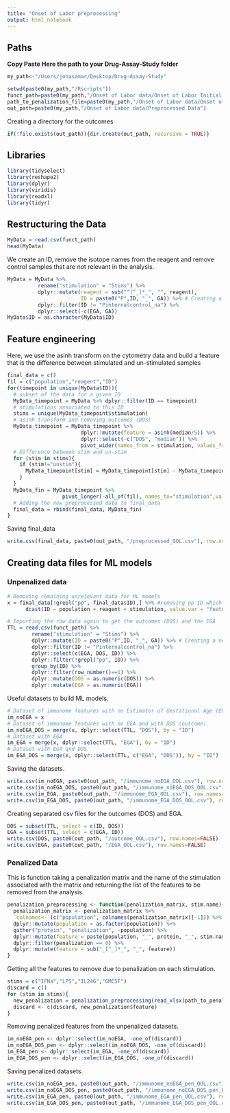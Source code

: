 ```yaml
---
title: "Onset of Labor preprocessing"
output: html_notebook
---
```

## Paths

**Copy Paste Here the path to your Drug-Assay-Study folder**

```r
my_path<-"/Users/jonasamar/Desktop/Drug-Assay-Study"
```

```r
setwd(paste0(my_path,"/Rscripts"))
funct_path=paste0(my_path,"/Onset of Labor data/Onset of Labor Initial Data/Onset of Labor Study Reanalysis PTB drug assay matching gates.csv")
path_to_penalization_file=paste0(my_path,"/Onset of Labor data/Onset of Labor Initial Data/penalization matrix drug assay.xlsx")
out_path=paste0(my_path,"/Onset of Labor data/Preprocessed Data")
```

Creating a directory for the outcomes

```r
if(!file.exists(out_path)){dir.create(out_path, recursive = TRUE)}
```

## Libraries

```r
library(tidyselect)
library(reshape2)
library(dplyr)
library(viridis)
library(readxl)
library(tidyr)
```

## Restructuring the Data

```r
MyData = read.csv(funct_path)
head(MyData)
```

We create an ID, remove the isotope names from the reagent and remove control samples that are not relevant in the analysis.

```r
MyData = MyData %>%
          rename("stimulation" = "Stims") %>%
          dplyr::mutate(reagent = sub("^[^_]*_", "", reagent),
                        ID = paste0("P",ID, "_", GA)) %>% # Creating a new index ID
          dplyr::filter(ID != "Pinternalcontrol_na") %>%
          dplyr::select(-c(EGA, GA))
MyData$ID = as.character(MyData$ID)
```

## Feature engineering

Here, we use the asinh transform on the cytometry data and build a feature that is the difference between stimulated and un-stimulated samples

```r
final_data = c()
fil = c("population","reagent","ID")
for(timepoint in unique(MyData$ID)){
  # subset of the data for a given ID
  MyData_timepoint = MyData %>% dplyr::filter(ID == timepoint)
  # stimulations associated to this ID
  stims = unique(MyData_timepoint$stimulation)
  # asinh transform and removing outcomes (DOS)
  MyData_timepoint = MyData_timepoint %>%
                        dplyr::mutate(feature = asinh(median/5)) %>%
                        dplyr::select(-c("DOS", "median")) %>%
                        pivot_wider(names_from = stimulation, values_from = feature)
  # Difference between stim and un-stim
  for (stim in stims){
    if (stim!="unstim"){
      MyData_timepoint[stim] = MyData_timepoint[stim] - MyData_timepoint["unstim"]
    }
  }
  MyData_fin = MyData_timepoint %>%
                  pivot_longer(-all_of(fil), names_to="stimulation",values_to="feature")
  # Adding the new preprocessed data to final_data
  final_data = rbind(final_data, MyData_fin)
}
```

Saving final_data

```r
write.csv(final_data, paste0(out_path, "/preprocessed_OOL.csv"), row.names=FALSE)
```

## Creating data files for ML models

### Unpenalized data

```r
# Removing remaining unrelevant data for ML models
x = final_data[!grepl("pp", final_data$ID),] %>% #removing pp ID which correspond to post partum data
      dcast(ID ~ population + reagent + stimulation, value.var = "feature")

# Importing the row data again to get the outcomes (DOS) and the EGA
TTL = read.csv(funct_path) %>%
        rename("stimulation" = "Stims") %>%
        dplyr::mutate(ID = paste0("P",ID, "_", GA)) %>% # Creating a new index ID
        dplyr::filter(ID != "Pinternalcontrol_na") %>%
        dplyr::select(c(EGA, DOS, ID)) %>%
        dplyr::filter(!grepl("pp", ID)) %>%
        group_by(ID) %>%
        dplyr::filter(row_number()==1) %>%
        dplyr::mutate(DOS = as.numeric(DOS)) %>%
        dplyr::mutate(EGA = as.numeric(EGA))
```

Useful datasets to build ML models.

```r
# Dataset of immunome features with no Estimator of Gestational Age (EGA)
im_noEGA = x
# Dataset of immunome features with no EGA and with DOS (outcome)
im_noEGA_DOS = merge(x, dplyr::select(TTL, "DOS"), by = "ID")
# Dataset with EGA
im_EGA = merge(x, dplyr::select(TTL, "EGA"), by = "ID")
# Dataset with EGA qnd DOS
im_EGA_DOS = merge(x, dplyr::select(TTL, c("EGA", "DOS")), by = "ID")
```

Saving the datasets.

```r
write.csv(im_noEGA, paste0(out_path, "/immunome_noEGA_OOL.csv"), row.names=FALSE)
write.csv(im_noEGA_DOS, paste0(out_path, "/immunome_noEGA_DOS_OOL.csv"), row.names=FALSE)
write.csv(im_EGA, paste0(out_path, "/immunome_EGA_OOL.csv"), row.names=FALSE)
write.csv(im_EGA_DOS, paste0(out_path, "/immunome_EGA_DOS_OOL.csv"), row.names=FALSE)
```

Creating separated csv files for the outcomes (DOS) and EGA.

```r
DOS = subset(TTL, select = c(ID, DOS))
EGA = subset(TTL, select = c(EGA, ID))
write.csv(DOS, paste0(out_path, "/outcome_OOL.csv"), row.names=FALSE)
write.csv(EGA, paste0(out_path, "/EGA_OOL.csv"), row.names=FALSE)
```

### Penalized Data

This is function taking a penalization matrix and the name of the stimulation associated with the matrix and returning the list of the 
features to be removed from the analysis.

```r
penalization_preprocessing <- function(penalization_matrix, stim.name){
  penalization_matrix <- penalization_matrix %>%
  `colnames<-`(c("population", colnames(penalization_matrix)[-1])) %>%
  dplyr::mutate(population = as.factor(population)) %>%
  gather("protein", "penalization", -population) %>%
  dplyr::mutate(feature = paste(population, "_", protein, "_", stim.name, sep="")) %>%
  dplyr::filter(penalization == 0) %>%
  dplyr::mutate(feature = sub("_[^_]*_", "_", feature))
}
```

Getting all the features to remove due to penalization on each stimulation.

```r
stims = c("IFNa","LPS","IL246","GMCSF")
discard = c()
for (stim in stims){
  new_penalization = penalization_preprocessing(read_xlsx(path_to_penalization_file, sheet = stim)[1:12], stim)
  discard <- c(discard, new_penalization$feature)
}
```

Removing penalized features from the unpenalized datasets.

```r
im_noEGA_pen <- dplyr::select(im_noEGA, -one_of(discard))
im_noEGA_DOS_pen <- dplyr::select(im_noEGA_DOS, -one_of(discard))
im_EGA_pen <- dplyr::select(im_EGA, -one_of(discard))
im_EGA_DOS_pen <- dplyr::select(im_EGA_DOS, -one_of(discard))
```

Saving penalized datasets.

```r
write.csv(im_noEGA_pen, paste0(out_path, "/immunome_noEGA_pen_OOL.csv"), row.names=FALSE)
write.csv(im_noEGA_DOS_pen, paste0(out_path, "/immunome_noEGA_DOS_pen_OOL.csv"), row.names=FALSE)
write.csv(im_EGA_pen, paste0(out_path, "/immunome_EGA_pen_OOL.csv"), row.names=FALSE)
write.csv(im_EGA_DOS_pen, paste0(out_path, "/immunome_EGA_DOS_pen_OOL.csv"), row.names=FALSE)
```
